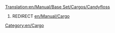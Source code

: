 [[Translation:en/Manual/Base Set/Cargos/Candyfloss]]
#REDIRECT [[en/Manual/Cargo]]
[[Category:en/Cargo]]